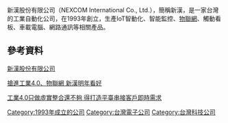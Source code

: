 {{expand|time=2016-10-11T09:18:47+00:00}}
{{citation style|time=2016-10-11T08:49:40+00:00}}
新漢股份有限公司（NEXCOM International Co., Ltd.），簡稱新漢，是一家台灣的工業自動化公司，在1993年創立，生產IoT智動化、智能監控、[[物联网|物聯網]]、觸動看板、車載電腦、網路通訊等相關產品。

== 參考資料 ==
{{reflist}}
[http://www.nexcom.com.tw/About 新漢股份有限公司] {{Wayback|url=http://www.nexcom.com.tw/About |date=20201128061754 }}

[http://news.ltn.com.tw/news/business/paper/941390 搶進工業4.0、物聯網 新漢明年看好] {{Wayback|url=http://news.ltn.com.tw/news/business/paper/941390 |date=20160920110614 }}

[http://www.ithome.com.tw/people/106283 工業4.0只做虛實整合還不夠 得打造平臺串接客戶即時需求] {{Wayback|url=http://www.ithome.com.tw/people/106283 |date=20180114143643 }}
[[Category:1993年成立的公司|Category:1993年成立的公司]]
[[Category:台灣電子公司|Category:台灣電子公司]]
[[Category:台灣科技公司|Category:台灣科技公司]]